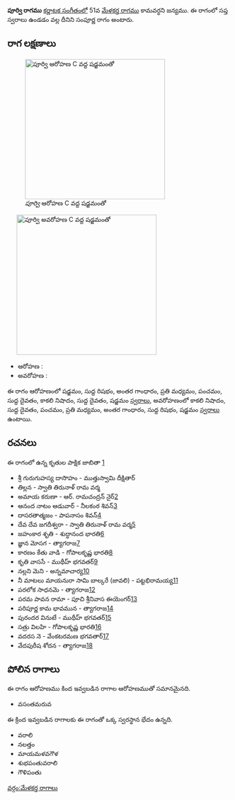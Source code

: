 {{Infobox ragam
	| name          	= పూర్వి
	| synonym	    	= 
	| mela          	= 
	| chakra        	= 
	| janaka        	= 
	| type          	= సంపూర్ణ
	| arohanam      	= {{svaraC|S|R1|G3|M2|P|D1|N3|D1|S'}} 
	| avarohanam    	= {{svaraC|N3|D1|P|M2|G3|R1|S}}
	| jeeva         	=
	| chhaya        	=
	| nyasa         	=
	| vishesha      	= 
	| equivalent  		= 
}}
{{కర్ణాటక సంగీత రాగాలు}}
'''పూర్వి రాగము''' [[కర్ణాటక సంగీతం]]లో 51వ [[మేళకర్త రాగము]] కామవర్ధని జన్యము.  ఈ రాగంలో సప్త స్వరాలు ఉండడం వల్ల దీనిని సంపూర్ణ రాగం అంటారు.


==రాగ లక్షణాలు==
[[Image:purvi_ar_kb2wiki.png|thumb|right|316px|''పూర్వి'' ఆరోహణ C వద్ద షడ్జమంతో]]
	[[Image:purvi_av_kb2wiki.png|thumb|right|316px|''పూర్వి'' అవరోహణ C వద్ద షడ్జమంతో]]

* ఆరోహణ : {{svaraC|S|R1|G3|M2|P|D1|N3|D1|S'}} 
* అవరోహణ : {{svaraC|N3|D1|P|M2|G3|R1|S}}

ఈ రాగం ఆరోహణంలో షడ్జమం, సుద్ద  రిషభం, అంతర గాంధారం, ప్రతి మధ్యమం, పంచమం, సుద్ద దైవతం, కాకలి  నిషాదం, సుద్ద దైవతం, షడ్జమం [[స్వరాలు]], అవరోహణంలో కాకలి  నిషాదం, సుద్ద దైవతం, పంచమం, ప్రతి మధ్యమం, అంతర గాంధారం, సుద్ద  రిషభం, షడ్జమం [[స్వరాలు]] ఉంటాయి.

==రచనలు==
ఈ రాగంలో ఉన్న కృతుల పాక్షిక జాబితా [https://github.com/ssrihari/ragavardhini/blob/master/ragas/kritis.psv]
* శ్రీ గురుగుహస్య దాసొహం - ముత్తుస్వామి దీక్షితార్
* తిల్లన - స్వాతి తిరునాళ్ రామ వర్మ
* అమాయ కరుణా - ఆర్. రామచంద్రన్ నైర్[http://www.karnatik.com/c3085.shtml]
* ఆనంద నాటం ఆడువార్ - నీలకంఠ  శివన్[http://www.karnatik.com/c1487.shtml]
* దాసరతాత్మజం - పాపనాసం  శివన్[http://www.karnatik.com/c1608.shtml]
* దేవ దేవ జగదీశ్వరా - స్వాతి తిరునాళ్ రామ వర్మ[http://www.karnatik.com/c1518.shtml]
* జహంకార శృతి - శుద్ధానంద  భారతి[http://www.karnatik.com/c1210.shtml]
* జ్ఞాన మోసగ - త్యాగరాజ[http://www.karnatik.com/c2377.shtml]
* కారణం కేతు వాడి - గోపాలకృష్ణ భారతి[http://www.karnatik.com/c1211.shtml]
* కృతి  వాససే - ముథీహ్ భగవతర్[http://www.karnatik.com/c1960.shtml]
* నల్లని మెని - అన్నమాచార్య[http://www.karnatik.com/c2450.shtml]
* నీ మాటలు మాయనురా సామి బాల్కరే (జావలి) - పట్టభిరామయ్య[http://www.karnatik.com/c3307.shtml]
* పరలోక సాధనమె - త్యాగరాజ[http://www.karnatik.com/c2714.shtml]
* పరమ పావన రామా - పూచి శ్రీనివాస ఈయెంగర్[http://www.karnatik.com/c1727.shtml]
* పరిపూర్ణ కామ భావమున - త్యాగరాజ[http://www.karnatik.com/c2721.shtml]
* పురందర వినుటే - ముథీహ్ భగవతర్[http://www.karnatik.com/c2091.shtml]
* సత్రు విలహి - గోపాలకృష్ణ భారతి[http://www.karnatik.com/c1433.shtml]
* వదరస నె - వేంకటరమణ భగవతార్[http://www.karnatik.com/c3223.shtml]
* వేదపురీష శోదన - త్యాగరాజ[http://www.karnatik.com/c2924.shtml]




==పోలిన రాగాలు==
ఈ రాగం ఆరోహణము కింద ఇవ్వబడిన రాగాల ఆరోహణముతో సమానమైనది.
* వసంతమరువ

ఈ క్రింద ఇవ్వబడిన రాగాలకు ఈ రాగంతో ఒక్క స్వరస్థాన భేదం ఉన్నది.
* వరాలి
* నలత్తం
* మాయమళవగౌళ
* శుభపంతువరాలి
* గౌళిపంతు



[[వర్గం:మేళకర్త రాగాలు]]